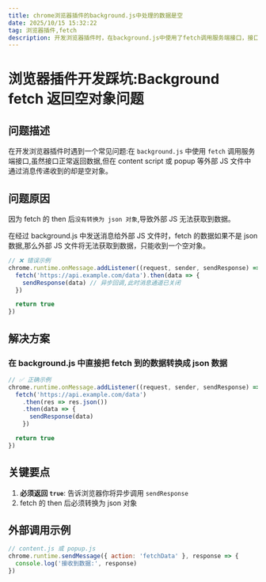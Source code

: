 ```yaml
---
title: chrome浏览器插件的background.js中处理的数据是空
date: 2025/10/15 15:32:22
tag: 浏览器插件,fetch
description: 开发浏览器插件时，在background.js中使用了fetch调用服务端接口，接口正常返回，但是在外部的js中收到background的回调的数据是空对象
---
```


# 浏览器插件开发踩坑:Background fetch 返回空对象问题

## 问题描述

在开发浏览器插件时遇到一个常见问题:在 `background.js` 中使用 `fetch` 调用服务端接口,虽然接口正常返回数据,但在 content script 或 popup 等外部 JS 文件中通过消息传递收到的却是空对象。

## 问题原因

因为 fetch 的 then 后`没有转换为 json 对象`,导致外部 JS 无法获取到数据。

在经过 background.js 中发送消息给外部 JS 文件时，fetch 的数据如果不是 json 数据,那么外部 JS 文件将无法获取到数据，只能收到一个空对象。

```javascript
// ❌ 错误示例
chrome.runtime.onMessage.addListener((request, sender, sendResponse) => {
  fetch('https://api.example.com/data').then(data => {
    sendResponse(data) // 异步回调,此时消息通道已关闭
  })

  return true
})
```

## 解决方案

### 在 background.js 中直接把 fetch 到的数据转换成 json 数据

```javascript
// ✅ 正确示例
chrome.runtime.onMessage.addListener((request, sender, sendResponse) => {
  fetch('https://api.example.com/data')
    .then(res => res.json())
    .then(data => {
      sendResponse(data)
    })

  return true
})
```

## 关键要点

1. **必须返回 `true`**: 告诉浏览器你将异步调用 `sendResponse`
2. fetch 的 then 后必须转换为 json 对象

## 外部调用示例

```javascript
// content.js 或 popup.js
chrome.runtime.sendMessage({ action: 'fetchData' }, response => {
  console.log('接收到数据:', response)
})
```
